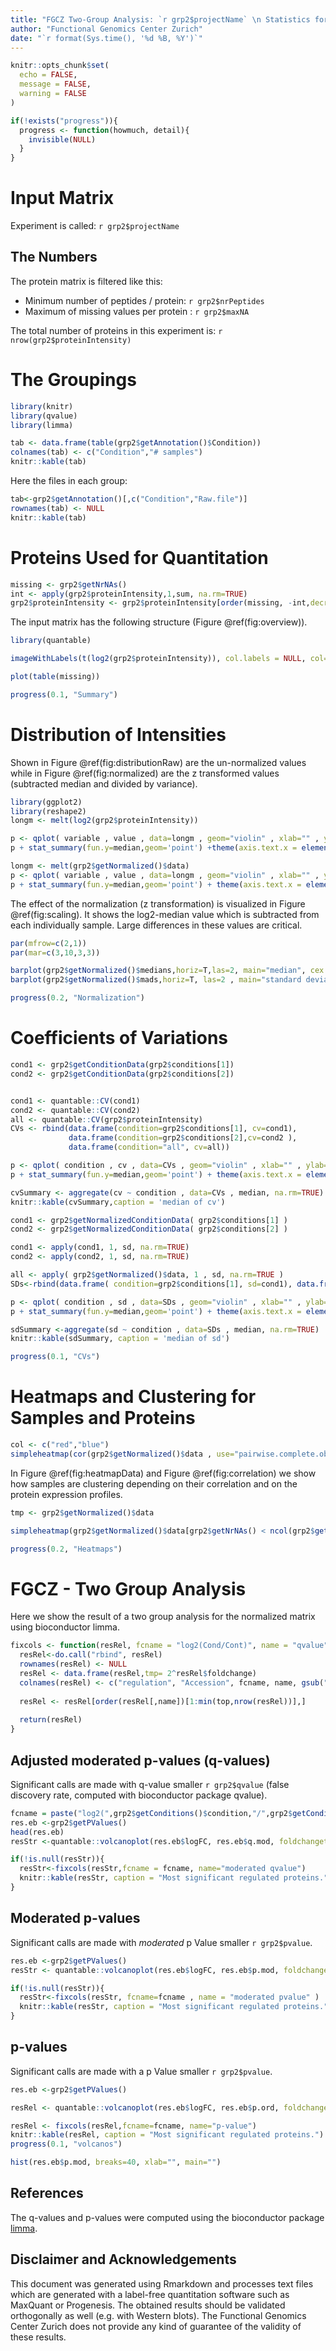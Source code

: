 ```yaml
---
title: "FGCZ Two-Group Analysis: `r grp2$projectName` \n Statistics for a Quantitative Protein Matrix"
author: "Functional Genomics Center Zurich"
date: "`r format(Sys.time(), '%d %B, %Y')`"
---
```


```r
knitr::opts_chunk$set(
  echo = FALSE,
  message = FALSE,
  warning = FALSE
)

if(!exists("progress")){
  progress <- function(howmuch, detail){
    invisible(NULL)
  }
}
```

# Input Matrix

Experiment is called: `r grp2$projectName`

## The Numbers

The protein matrix is filtered like this:

- Minimum number of peptides / protein: `r grp2$nrPeptides`
- Maximum of missing values per protein : `r grp2$maxNA`

The total number of proteins in this experiment is: `r nrow(grp2$proteinIntensity)`


# The Groupings


```r

library(knitr)
library(qvalue)
library(limma)

tab <- data.frame(table(grp2$getAnnotation()$Condition))
colnames(tab) <- c("Condition","# samples")
knitr::kable(tab)

```

Here the files in each group:

```r
tab<-grp2$getAnnotation()[,c("Condition","Raw.file")]
rownames(tab) <- NULL
knitr::kable(tab)

```

\pagebreak

# Proteins Used for Quantitation


```r
missing <- grp2$getNrNAs()
int <- apply(grp2$proteinIntensity,1,sum, na.rm=TRUE)
grp2$proteinIntensity <- grp2$proteinIntensity[order(missing, -int,decreasing = T),]

```


The input matrix has the following structure (Figure \@ref(fig:overview)).


```r
library(quantable)

imageWithLabels(t(log2(grp2$proteinIntensity)), col.labels = NULL, col=quantable::getBlueScale(21))
```

```r
plot(table(missing))

progress(0.1, "Summary")

```

\pagebreak


# Distribution of Intensities

Shown in Figure \@ref(fig:distributionRaw) are the un-normalized values while in Figure \@ref(fig:normalized)
are the z transformed values (subtracted median and divided by variance).

```r
library(ggplot2)
library(reshape2)
longm <- melt(log2(grp2$proteinIntensity))

p <- qplot( variable , value , data=longm , geom="violin" , xlab="" , ylab="log2(I)")
p + stat_summary(fun.y=median,geom='point') +theme(axis.text.x = element_text(angle = 90, hjust = 1))

```



```r

longm <- melt(grp2$getNormalized()$data)
p <- qplot( variable , value , data=longm , geom="violin" , xlab="" , ylab="z-score")
p + stat_summary(fun.y=median,geom='point') + theme(axis.text.x = element_text(angle = 90, hjust = 1))

```

The effect of the normalization (z transformation) is visualized in Figure \@ref(fig:scaling). It shows the log2-median value which is subtracted from each individually sample. Large differences in these values are critical.


```r
par(mfrow=c(2,1))
par(mar=c(3,10,3,3))

barplot(grp2$getNormalized()$medians,horiz=T,las=2, main="median", cex.names = 0.6)
barplot(grp2$getNormalized()$mads,horiz=T, las=2 , main="standard deviation", cex.names = 0.6)

progress(0.2, "Normalization")

```


\pagebreak

# Coefficients of Variations

```r
cond1 <- grp2$getConditionData(grp2$conditions[1])
cond2 <- grp2$getConditionData(grp2$conditions[2])


cond1 <- quantable::CV(cond1)
cond2 <- quantable::CV(cond2)
all <- quantable::CV(grp2$proteinIntensity)
CVs <- rbind(data.frame(condition=grp2$conditions[1], cv=cond1),
             data.frame(condition=grp2$conditions[2],cv=cond2 ),
             data.frame(condition="all", cv=all))

p <- qplot( condition , cv , data=CVs , geom="violin" , xlab="" , ylab="Coefficient of Variation (%)")
p + stat_summary(fun.y=median,geom='point') + theme(axis.text.x = element_text(angle = 90, hjust = 1))

```


```r
cvSummary <- aggregate(cv ~ condition , data=CVs , median, na.rm=TRUE)
knitr::kable(cvSummary,caption = 'median of cv')
```

\pagebreak

```r
cond1 <- grp2$getNormalizedConditionData( grp2$conditions[1] )
cond2 <- grp2$getNormalizedConditionData( grp2$conditions[2] )

cond1 <- apply(cond1, 1, sd, na.rm=TRUE)
cond2 <- apply(cond2, 1, sd, na.rm=TRUE)

all <- apply( grp2$getNormalized()$data, 1 , sd, na.rm=TRUE )
SDs<-rbind(data.frame( condition=grp2$conditions[1], sd=cond1), data.frame(condition=grp2$conditions[2],sd=cond2 ), data.frame(condition="all", sd=all))

p <- qplot( condition , sd , data=SDs , geom="violin" , xlab="" , ylab="sd of z-score")
p + stat_summary(fun.y=median,geom='point') + theme(axis.text.x = element_text(angle = 90, hjust = 1))

```

```r
sdSummary <-aggregate(sd ~ condition , data=SDs , median, na.rm=TRUE)
knitr::kable(sdSummary, caption = 'median of sd')

progress(0.1, "CVs")

```

\pagebreak

# Heatmaps and Clustering for Samples and Proteins

```r
col <- c("red","blue")
simpleheatmap(cor(grp2$getNormalized()$data , use="pairwise.complete.obs", method="spearman")^2,palette = getGreensScale(21),ColSideColors = col[as.factor(grp2$getAnnotation()$Condition)], margins = c(10,3))

```

In Figure \@ref(fig:heatmapData) and Figure \@ref(fig:correlation) we show how samples are clustering depending on their correlation and on the protein expression profiles.


```r
tmp <- grp2$getNormalized()$data

simpleheatmap(grp2$getNormalized()$data[grp2$getNrNAs() < ncol(grp2$getNormalized()$data)/2,],ColSideColors = col[as.factor(grp2$getAnnotation()$Condition)], margins=c(10,3) )

progress(0.2, "Heatmaps")
```


# FGCZ - Two Group Analysis

Here we show the result of a two group analysis for the normalized matrix using bioconductor limma. 

```r
fixcols <- function(resRel, fcname = "log2(Cond/Cont)", name = "qvalue", top = 20){
  resRel<-do.call("rbind", resRel)
  rownames(resRel) <- NULL
  resRel <- data.frame(resRel,tmp= 2^resRel$foldchange)
  colnames(resRel) <- c("regulation", "Accession", fcname, name, gsub("log2","",fcname))
  
  resRel <- resRel[order(resRel[,name])[1:min(top,nrow(resRel))],]
  
  return(resRel)
}

```

\newpage

## Adjusted moderated p-values (q-values)

Significant calls are made with q-value smaller `r grp2$qvalue` (false discovery rate, computed with bioconductor package qvalue). 

```r
fcname = paste("log2(",grp2$getConditions()$condition,"/",grp2$getConditions()$reference,")",sep="")
res.eb <-grp2$getPValues()
head(res.eb)
resStr <-quantable::volcanoplot(res.eb$logFC, res.eb$q.mod, foldchangethresh = grp2$qfoldchange , pthresh = grp2$qvalue ,labels=rownames(res.eb),xlab = fcname)

```

\newpage

```r
if(!is.null(resStr)){
  resStr<-fixcols(resStr,fcname = fcname, name="moderated qvalue")
  knitr::kable(resStr, caption = "Most significant regulated proteins.")
}
```

\newpage

## Moderated p-values

Significant calls are made with *moderated* p Value smaller `r grp2$pvalue`. 

```r
res.eb <-grp2$getPValues()
resStr <- quantable::volcanoplot(res.eb$logFC, res.eb$p.mod, foldchangethresh = grp2$pfoldchange , pthresh = grp2$pvalue ,labels=rownames(res.eb), xlab =fcname )
```

\newpage

```r
if(!is.null(resStr)){
  resStr<-fixcols(resStr, fcname=fcname , name = "moderated pvalue" )
  knitr::kable(resStr, caption = "Most significant regulated proteins.")
}
```

\newpage

## p-values

Significant calls are made with a p Value smaller `r grp2$pvalue`. 


```r
res.eb <-grp2$getPValues()

resRel <- quantable::volcanoplot(res.eb$logFC, res.eb$p.ord, foldchangethresh = grp2$pfoldchange , pthresh = grp2$pvalue ,labels=rownames(res.eb),xlab = fcname)

```

\newpage

```r
resRel <- fixcols(resRel,fcname=fcname, name="p-value")
knitr::kable(resRel, caption = "Most significant regulated proteins.")
progress(0.1, "volcanos")
```

\newpage

```r
hist(res.eb$p.mod, breaks=40, xlab="", main="")
```

## References

The q-values and p-values were computed using the bioconductor package [limma](https://bioconductor.org/packages/release/bioc/html/limma.html).

## Disclaimer and Acknowledgements

This document was generated using Rmarkdown and processes text files which are generated with a label-free quantitation software such as MaxQuant or Progenesis. 
The obtained results should be validated orthogonally as well (e.g. with Western blots). The Functional Genomics Center Zurich does not provide any kind of guarantee of the validity of these results.


